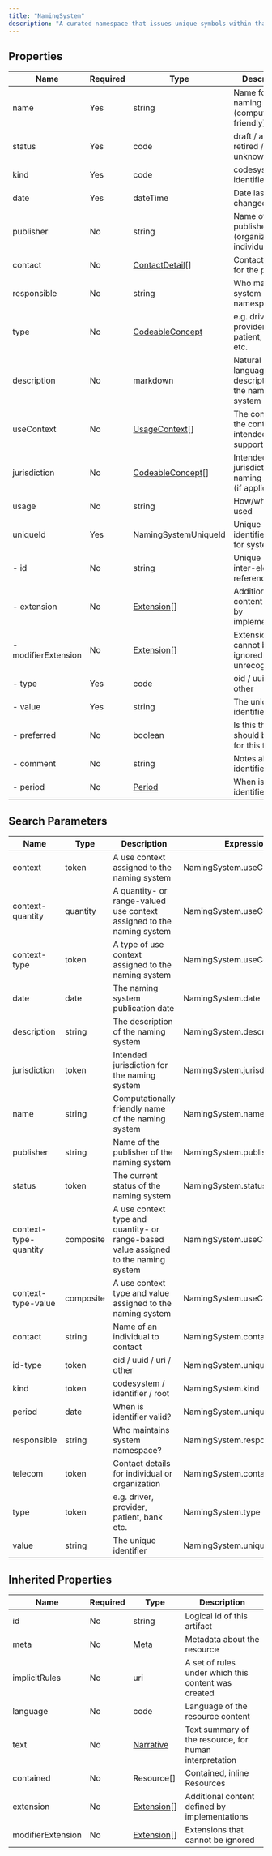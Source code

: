 ```yaml
---
title: "NamingSystem"
description: "A curated namespace that issues unique symbols within that namespace for the identification of concepts, people, devices, etc.  Represents a "System" used within the Identifier and Coding data types."
---
```


## Properties

| Name                | Required | Type                                                              | Description                                             |
| ------------------- | -------- | ----------------------------------------------------------------- | ------------------------------------------------------- |
| name                | Yes      | string                                                            | Name for this naming system (computer friendly)         |
| status              | Yes      | code                                                              | draft / active / retired / unknown                      |
| kind                | Yes      | code                                                              | codesystem / identifier / root                          |
| date                | Yes      | dateTime                                                          | Date last changed                                       |
| publisher           | No       | string                                                            | Name of the publisher (organization or individual)      |
| contact             | No       | [ContactDetail](/medical-api/fhir/data-types/contactdetail)[]     | Contact details for the publisher                       |
| responsible         | No       | string                                                            | Who maintains system namespace?                         |
| type                | No       | [CodeableConcept](/medical-api/fhir/data-types/codeableconcept)   | e.g. driver, provider, patient, bank etc.               |
| description         | No       | markdown                                                          | Natural language description of the naming system       |
| useContext          | No       | [UsageContext](/medical-api/fhir/data-types/usagecontext)[]       | The context that the content is intended to support     |
| jurisdiction        | No       | [CodeableConcept](/medical-api/fhir/data-types/codeableconcept)[] | Intended jurisdiction for naming system (if applicable) |
| usage               | No       | string                                                            | How/where is it used                                    |
| uniqueId            | Yes      | NamingSystemUniqueId                                              | Unique identifiers used for system                      |
| - id                | No       | string                                                            | Unique id for inter-element referencing                 |
| - extension         | No       | [Extension](/medical-api/fhir/data-types/extension)[]             | Additional content defined by implementations           |
| - modifierExtension | No       | [Extension](/medical-api/fhir/data-types/extension)[]             | Extensions that cannot be ignored even if unrecognized  |
| - type              | Yes      | code                                                              | oid / uuid / uri / other                                |
| - value             | Yes      | string                                                            | The unique identifier                                   |
| - preferred         | No       | boolean                                                           | Is this the id that should be used for this type        |
| - comment           | No       | string                                                            | Notes about identifier usage                            |
| - period            | No       | [Period](/medical-api/fhir/data-types/period)                     | When is identifier valid?                               |

## Search Parameters

| Name                  | Type      | Description                                                                         | Expression                    |
| --------------------- | --------- | ----------------------------------------------------------------------------------- | ----------------------------- |
| context               | token     | A use context assigned to the naming system                                         | NamingSystem.useContext.value |
| context-quantity      | quantity  | A quantity- or range-valued use context assigned to the naming system               | NamingSystem.useContext.value |
| context-type          | token     | A type of use context assigned to the naming system                                 | NamingSystem.useContext.code  |
| date                  | date      | The naming system publication date                                                  | NamingSystem.date             |
| description           | string    | The description of the naming system                                                | NamingSystem.description      |
| jurisdiction          | token     | Intended jurisdiction for the naming system                                         | NamingSystem.jurisdiction     |
| name                  | string    | Computationally friendly name of the naming system                                  | NamingSystem.name             |
| publisher             | string    | Name of the publisher of the naming system                                          | NamingSystem.publisher        |
| status                | token     | The current status of the naming system                                             | NamingSystem.status           |
| context-type-quantity | composite | A use context type and quantity- or range-based value assigned to the naming system | NamingSystem.useContext       |
| context-type-value    | composite | A use context type and value assigned to the naming system                          | NamingSystem.useContext       |
| contact               | string    | Name of an individual to contact                                                    | NamingSystem.contact.name     |
| id-type               | token     | oid / uuid / uri / other                                                            | NamingSystem.uniqueId.type    |
| kind                  | token     | codesystem / identifier / root                                                      | NamingSystem.kind             |
| period                | date      | When is identifier valid?                                                           | NamingSystem.uniqueId.period  |
| responsible           | string    | Who maintains system namespace?                                                     | NamingSystem.responsible      |
| telecom               | token     | Contact details for individual or organization                                      | NamingSystem.contact.telecom  |
| type                  | token     | e.g. driver, provider, patient, bank etc.                                           | NamingSystem.type             |
| value                 | string    | The unique identifier                                                               | NamingSystem.uniqueId.value   |

## Inherited Properties

| Name              | Required | Type                                                  | Description                                            |
| ----------------- | -------- | ----------------------------------------------------- | ------------------------------------------------------ |
| id                | No       | string                                                | Logical id of this artifact                            |
| meta              | No       | [Meta](/medical-api/fhir/data-types/meta)             | Metadata about the resource                            |
| implicitRules     | No       | uri                                                   | A set of rules under which this content was created    |
| language          | No       | code                                                  | Language of the resource content                       |
| text              | No       | [Narrative](/medical-api/fhir/data-types/narrative)   | Text summary of the resource, for human interpretation |
| contained         | No       | Resource[]                                            | Contained, inline Resources                            |
| extension         | No       | [Extension](/medical-api/fhir/data-types/extension)[] | Additional content defined by implementations          |
| modifierExtension | No       | [Extension](/medical-api/fhir/data-types/extension)[] | Extensions that cannot be ignored                      |
